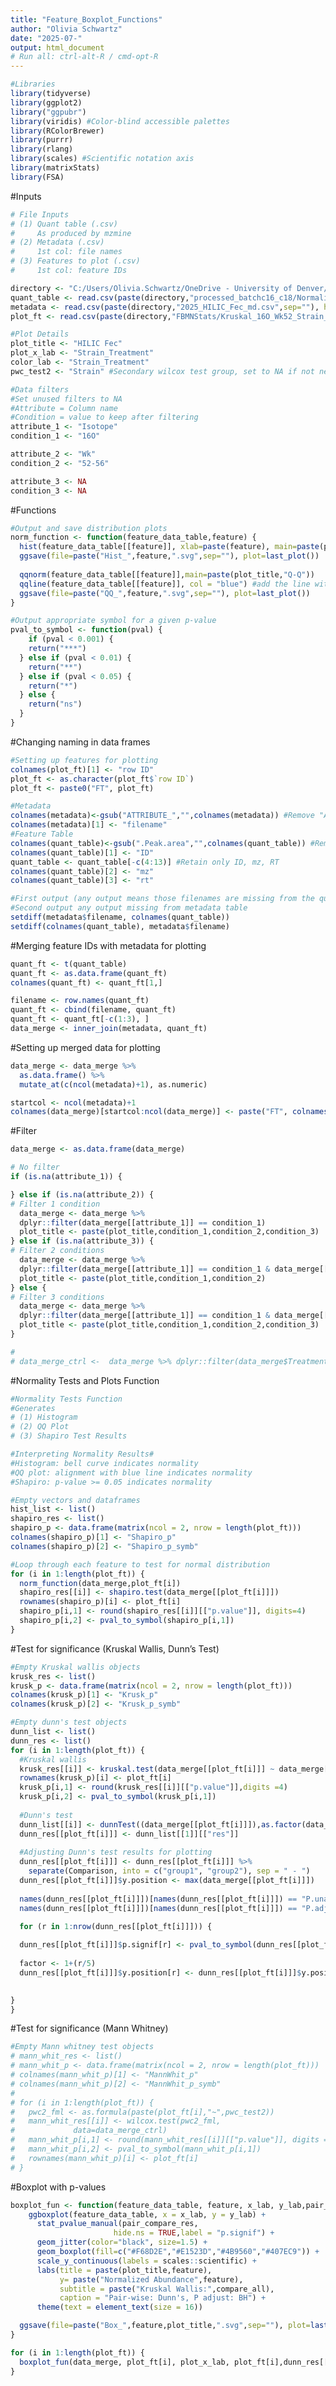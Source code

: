 ```yaml
---
title: "Feature_Boxplot_Functions"
author: "Olivia Schwartz"
date: "2025-07-"
output: html_document
# Run all: ctrl-alt-R / cmd-opt-R
---
```


```r
#Libraries
library(tidyverse)
library(ggplot2)
library("ggpubr")
library(viridis) #Color-blind accessible palettes
library(RColorBrewer)
library(purrr)
library(rlang)
library(scales) #Scientific notation axis 
library(matrixStats)
library(FSA)
```

#Inputs
```r
# File Inputs
# (1) Quant table (.csv)
#     As produced by mzmine
# (2) Metadata (.csv)
#     1st col: file names
# (3) Features to plot (.csv)
#     1st col: feature IDs

directory <- "C:/Users/Olivia.Schwartz/OneDrive - University of Denver/Projects/Alzheimers NAU/202504_HILIC_IntStd_Runs/Fecal/"
quant_table <- read.csv(paste(directory,"processed_batchc16_c18/Normalized_formatted.csv",sep=""), sep = ",") #mzmine output
metadata <- read.csv(paste(directory,"2025_HILIC_Fec_md.csv",sep=""), header = T, check.names = F, sep = ",")
plot_ft <- read.csv(paste(directory,"FBMNStats/Kruskal_16O_Wk52_Strain_Treatment_Top.csv",sep=""))

#Plot Details
plot_title <- "HILIC Fec"
plot_x_lab <- "Strain_Treatment"
color_lab <- "Strain_Treatment"
pwc_test2 <- "Strain" #Secondary wilcox test group, set to NA if not needed

#Data filters
#Set unused filters to NA
#Attribute = Column name
#Condition = value to keep after filtering
attribute_1 <- "Isotope"
condition_1 <- "16O"

attribute_2 <- "Wk"
condition_2 <- "52-56"

attribute_3 <- NA
condition_3 <- NA

```

#Functions
```r
#Output and save distribution plots
norm_function <- function(feature_data_table,feature) {
  hist(feature_data_table[[feature]], xlab=paste(feature), main=paste(plot_title,"Histogram"))
  ggsave(file=paste("Hist_",feature,".svg",sep=""), plot=last_plot())
  
  qqnorm(feature_data_table[[feature]],main=paste(plot_title,"Q-Q"))
  qqline(feature_data_table[[feature]], col = "blue") #add the line with theoretic normal distribution
  ggsave(file=paste("QQ_",feature,".svg",sep=""), plot=last_plot())
}

#Output appropriate symbol for a given p-value
pval_to_symbol <- function(pval) {
    if (pval < 0.001) {
    return("***")
  } else if (pval < 0.01) {
    return("**")
  } else if (pval < 0.05) {
    return("*")
  } else {
    return("ns")
  }
}

```


#Changing naming in data frames
```r
#Setting up features for plotting
colnames(plot_ft)[1] <- "row ID"
plot_ft <- as.character(plot_ft$`row ID`)
plot_ft <- paste0("FT", plot_ft)

#Metadata
colnames(metadata)<-gsub("ATTRIBUTE_","",colnames(metadata)) #Remove "ATTRIBUTE_"
colnames(metadata)[1] <- "filename"
#Feature Table
colnames(quant_table)<-gsub(".Peak.area","",colnames(quant_table)) #Remove ".Peak.area." 
colnames(quant_table)[1] <- "ID"
quant_table <- quant_table[-c(4:13)] #Retain only ID, mz, RT
colnames(quant_table)[2] <- "mz"
colnames(quant_table)[3] <- "rt"

#First output (any output means those filenames are missing from the quant table)
#Second output any output missing from metadata table
setdiff(metadata$filename, colnames(quant_table))
setdiff(colnames(quant_table), metadata$filename)
```

#Merging feature IDs with metadata for plotting
```r

quant_ft <- t(quant_table)
quant_ft <- as.data.frame(quant_ft)
colnames(quant_ft) <- quant_ft[1,]

filename <- row.names(quant_ft)
quant_ft <- cbind(filename, quant_ft)
quant_ft <- quant_ft[-c(1:3), ]   
data_merge <- inner_join(metadata, quant_ft)
```

#Setting up merged data for plotting
```r
data_merge <- data_merge %>% 
  as.data.frame() %>% 
  mutate_at(c(ncol(metadata)+1), as.numeric)

startcol <- ncol(metadata)+1
colnames(data_merge)[startcol:ncol(data_merge)] <- paste("FT", colnames(data_merge)[startcol:ncol(data_merge)], sep = "")
```



#Filter
```r
data_merge <- as.data.frame(data_merge)

# No filter
if (is.na(attribute_1)) {

} else if (is.na(attribute_2)) {
# Filter 1 condition
  data_merge <- data_merge %>%
  dplyr::filter(data_merge[[attribute_1]] == condition_1)
  plot_title <- paste(plot_title,condition_1,condition_2,condition_3)
} else if (is.na(attribute_3)) {
# Filter 2 conditions
  data_merge <- data_merge %>%
  dplyr::filter(data_merge[[attribute_1]] == condition_1 & data_merge[[attribute_2]] == condition_2)
  plot_title <- paste(plot_title,condition_1,condition_2)
} else {
# Filter 3 conditions
  data_merge <- data_merge %>%
  dplyr::filter(data_merge[[attribute_1]] == condition_1 & data_merge[[attribute_2]] == condition_2 & data_merge[[attribute_3]] == condition_3)
  plot_title <- paste(plot_title,condition_1,condition_2,condition_3)
}

# 
# data_merge_ctrl <-  data_merge %>% dplyr::filter(data_merge$Treatment == "Ctrl")
```

#Normality Tests and Plots Function
```r

#Normality Tests Function
#Generates 
# (1) Histogram
# (2) QQ Plot
# (3) Shapiro Test Results

#Interpreting Normality Results#
#Histogram: bell curve indicates normality
#QQ plot: alignment with blue line indicates normality
#Shapiro: p-value >= 0.05 indicates normality

#Empty vectors and dataframes
hist_list <- list()
shapiro_res <- list()
shapiro_p <- data.frame(matrix(ncol = 2, nrow = length(plot_ft)))
colnames(shapiro_p)[1] <- "Shapiro_p"
colnames(shapiro_p)[2] <- "Shapiro_p_symb"

#Loop through each feature to test for normal distribution
for (i in 1:length(plot_ft)) {
  norm_function(data_merge,plot_ft[i])
  shapiro_res[[i]] <- shapiro.test(data_merge[[plot_ft[i]]])
  rownames(shapiro_p)[i] <- plot_ft[i]
  shapiro_p[i,1] <- round(shapiro_res[[i]][["p.value"]], digits=4)
  shapiro_p[i,2] <- pval_to_symbol(shapiro_p[i,1])
}


```

#Test for significance (Kruskal Wallis, Dunn's Test)
```r
#Empty Kruskal wallis objects
krusk_res <- list()
krusk_p <- data.frame(matrix(ncol = 2, nrow = length(plot_ft)))
colnames(krusk_p)[1] <- "Krusk_p"
colnames(krusk_p)[2] <- "Krusk_p_symb"

#Empty dunn's test objects
dunn_list <- list()
dunn_res <- list()
for (i in 1:length(plot_ft)) {
  #Kruskal wallis
  krusk_res[[i]] <- kruskal.test(data_merge[[plot_ft[i]]] ~ data_merge[[plot_x_lab]])
  rownames(krusk_p)[i] <- plot_ft[i]
  krusk_p[i,1] <- round(krusk_res[[i]][["p.value"]],digits =4)
  krusk_p[i,2] <- pval_to_symbol(krusk_p[i,1])
  
  #Dunn's test
  dunn_list[[i]] <- dunnTest((data_merge[[plot_ft[i]]]),as.factor(data_merge[[plot_x_lab]]),method = "bh")
  dunn_res[[plot_ft[i]]] <- dunn_list[[1]][["res"]]
  
  #Adjusting Dunn's test results for plotting
  dunn_res[[plot_ft[i]]] <- dunn_res[[plot_ft[i]]] %>%
    separate(Comparison, into = c("group1", "group2"), sep = " - ")
  dunn_res[[plot_ft[i]]]$y.position <- max(data_merge[[plot_ft[i]]])
  
  names(dunn_res[[plot_ft[i]]])[names(dunn_res[[plot_ft[i]]]) == "P.unadj"] <- "p"
  names(dunn_res[[plot_ft[i]]])[names(dunn_res[[plot_ft[i]]]) == "P.adj"] <- "p.adj"
  
  for (r in 1:nrow(dunn_res[[plot_ft[i]]])) {

  dunn_res[[plot_ft[i]]]$p.signif[r] <- pval_to_symbol(dunn_res[[plot_ft[i]]]$p.adj[r])
  
  factor <- 1+(r/5)
  dunn_res[[plot_ft[i]]]$y.position[r] <- dunn_res[[plot_ft[i]]]$y.position[r]*factor
  

}
}
```

#Test for significance (Mann Whitney)
```r
#Empty Mann whitney test objects
# mann_whit_res <- list()
# mann_whit_p <- data.frame(matrix(ncol = 2, nrow = length(plot_ft)))
# colnames(mann_whit_p)[1] <- "MannWhit_p"
# colnames(mann_whit_p)[2] <- "MannWhit_p_symb"
# 
# for (i in 1:length(plot_ft)) {
#   pwc2_fml <- as.formula(paste(plot_ft[i],"~",pwc_test2))
#   mann_whit_res[[i]] <- wilcox.test(pwc2_fml,
#             data=data_merge_ctrl)
#   mann_whit_p[i,1] <- round(mann_whit_res[[i]][["p.value"]], digits = 4)
#   mann_whit_p[i,2] <- pval_to_symbol(mann_whit_p[i,1])
#   rownames(mann_whit_p)[i] <- plot_ft[i]
# }
```


#Boxplot with p-values
```r

boxplot_fun <- function(feature_data_table, feature, x_lab, y_lab,pair_compare_res, compare_all) {
    ggboxplot(feature_data_table, x = x_lab, y = y_lab) +
      stat_pvalue_manual(pair_compare_res,
                       hide.ns = TRUE,label = "p.signif") +
      geom_jitter(color="black", size=1.5) +
      geom_boxplot(fill=c("#F68D2E","#E1523D","#4B9560","#407EC9")) +
      scale_y_continuous(labels = scales::scientific) +
      labs(title = paste(plot_title,feature),
           y= paste("Normalized Abundance",feature),
           subtitle = paste("Kruskal Wallis:",compare_all),
           caption = "Pair-wise: Dunn's, P adjust: BH") +
      theme(text = element_text(size = 16))

  ggsave(file=paste("Box_",feature,plot_title,".svg",sep=""), plot=last_plot())
}

for (i in 1:length(plot_ft)) {
  boxplot_fun(data_merge, plot_ft[i], plot_x_lab, plot_ft[i],dunn_res[[plot_ft[i]]], krusk_p[plot_ft[i], "Krusk_p"])
}



```



